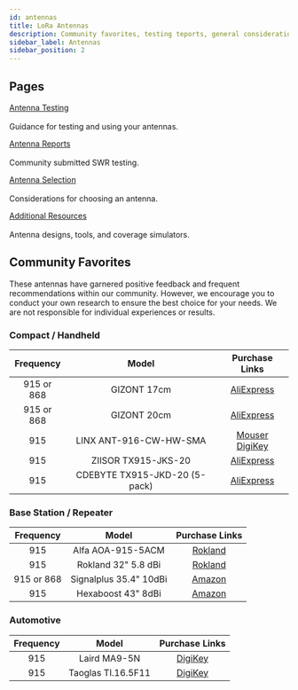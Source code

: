 ```yaml
---
id: antennas
title: LoRa Antennas
description: Community favorites, testing teports, general considerations, and other resources for antennas for Meshtastic devices
sidebar_label: Antennas
sidebar_position: 2
---
```


## Pages
[Antenna Testing](./testing.mdx)<br></br>
Guidance for testing and using your antennas.

[Antenna Reports](./antenna-report.mdx)<br></br>
Community submitted SWR testing.

[Antenna Selection](./lora-antennas.mdx)<br></br>
Considerations for choosing an antenna.

[Additional Resources](./resources.mdx)<br></br>
Antenna designs, tools, and coverage simulators.


## Community Favorites
These antennas have garnered positive feedback and frequent recommendations within our community. However, we encourage you to conduct your own research to ensure the best choice for your needs. We are not responsible for individual experiences or results.

### Compact / Handheld
| Frequency | Model | Purchase Links |
| :--: | :--: | :--: |
| 915 or 868 | GIZONT 17cm | [AliExpress](https://www.aliexpress.us/item/3256804421300249.html) |
| 915 or 868 | GIZONT 20cm | [AliExpress](https://www.aliexpress.us/item/3256804397374144.html) |
| 915 | LINX ANT-916-CW-HW-SMA | [Mouser](https://www.mouser.com/ProductDetail/TE-Connectivity-Linx-Technologies/ANT-916-CW-HW-SMA?qs=PKuFCuYbGOfeZQiEfd4fWA%3D%3D) [DigiKey](https://www.digikey.com/en/products/detail/te-connectivity-linx/ANT-916-CW-HW-SMA/2694126) |
| 915 | ZIISOR TX915-JKS-20 | [AliExpress](https://www.aliexpress.us/item/3256801688016561.html) |
| 915 | CDEBYTE TX915-JKD-20 (5-pack)| [AliExpress](https://www.aliexpress.us/item/3256803106771365.html) |

### Base Station / Repeater
| Frequency | Model | Purchase Links |
| :--: | :--: | :--: |
| 915 | Alfa AOA-915-5ACM | [Rokland](https://store.rokland.com/products/alfa-aoa-915-5acm-5-dbi-omni-outdoor-915mhz-802-11ah-mini-antenna-for-lora-halow-application) |
| 915 | Rokland 32" 5.8 dBi | [Rokland](https://store.rokland.com/collections/802-11ah-wi-fi-halow/products/5-8-dbi-n-male-omni-outdoor-915-mhz-antenna-large-profile-32-height-for-helium-rak-miner-2-nebra-indoor-bobcat) |
| 915 or 868 | Signalplus 35.4" 10dBi  | [Amazon](https://www.amazon.com/gp/product/B0927J1DCX) |
| 915 | Hexaboost 43" 8dBi | [Amazon](https://www.amazon.com/gp/product/B0953Z1QF3) |


### Automotive
| Frequency | Model | Purchase Links |
| :--: | :--: | :--: |
| 915 | Laird MA9-5N | [DigiKey](https://www.digikey.com/en/products/detail/te-connectivity-laird/MA9-5N/3486940) |
| 915 | Taoglas TI.16.5F11 | [DigiKey](https://www.digikey.com/en/products/detail/taoglas-limited/TI-16-5F11/3724558) |
